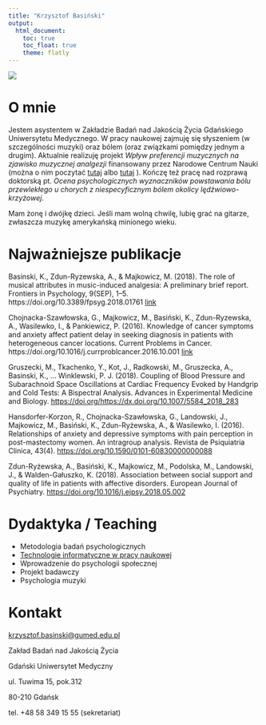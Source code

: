 ```yaml
---
title: "Krzysztof Basiński"
output:
  html_document:
    toc: true
    toc_float: true
    theme: flatly
---
```


![](me.jpg)

# O mnie

Jestem asystentem w Zakładzie Badań nad Jakością Życia Gdańskiego Uniwersytetu Medycznego. W pracy naukowej zajmuję się słyszeniem (w szczególności muzyki) oraz bólem (oraz związkami pomiędzy jednym a drugim). Aktualnie realizuję projekt *Wpływ preferencji muzycznych na zjawisko muzycznej analgezji* finansowany przez Narodowe Centrum Nauki (można o nim poczytać [tutaj](http://naukawpolsce.pap.pl/aktualnosci/news,410003,kogo-ukoi-disco-polo.html) albo [tutaj](https://projekty.ncn.gov.pl/index.php?s=12579]) ). Kończę też pracę nad rozprawą doktorską pt. *Ocena psychologicznych wyznaczników powstawania bólu przewlekłego u chorych z niespecyficznym bólem okolicy lędźwiowo-krzyżowej*. 

Mam żonę i dwójkę dzieci. Jeśli mam wolną chwilę, lubię grać na gitarze, zwłaszcza muzykę amerykańską minionego wieku.

# Najważniejsze publikacje

Basinski, K., Zdun-Ryzewska, A., & Majkowicz, M. (2018). The role of musical attributes in music-induced analgesia: A preliminary brief report. Frontiers in Psychology, 9(SEP), 1–5. https://doi.org/10.3389/fpsyg.2018.01761 [link](https://www.frontiersin.org/articles/10.3389/fpsyg.2018.01761/full)

Chojnacka-Szawłowska, G., Majkowicz, M., Basiński, K., Zdun-Ryzewska, A., Wasilewko, I., & Pankiewicz, P. (2016). Knowledge of cancer symptoms and anxiety affect patient delay in seeking diagnosis in patients with heterogeneous cancer locations. Current Problems in Cancer. https://doi.org/10.1016/j.currproblcancer.2016.10.001 [link](http://doi.org/10.1016/j.currproblcancer.2016.10.001)

Gruszecki, M., Tkachenko, Y., Kot, J., Radkowski, M., Gruszecka, A., Basinski, K., … Winklewski, P. J. (2018). Coupling of Blood Pressure and Subarachnoid Space Oscillations at Cardiac Frequency Evoked by Handgrip and Cold Tests: A Bispectral Analysis. Advances in Experimental Medicine and Biology. <https://doi.org/https://dx.doi.org/10.1007/5584_2018_283>

Hansdorfer-Korzon, R., Chojnacka-Szawłowska, G., Landowski, J., Majkowicz, M., Basiński, K., Zdun-Ryżewska, A., & Wasilewko, I. (2016). Relationships of anxiety and depressive symptoms with pain perception in post-mastectomy women. An intragroup analysis. Revista de Psiquiatria Clinica, 43(4). <https://doi.org/10.1590/0101-60830000000088>

Zdun-Ryżewska, A., Basiński, K., Majkowicz, M., Podolska, M., Landowski, J., & Walden-Gałuszko, K. (2018). Association between social support and quality of life in patients with affective disorders. European Journal of Psychiatry. <https://doi.org/10.1016/j.ejpsy.2018.05.002>



# Dydaktyka / Teaching

- Metodologia badań psychologicznych
- [Technologie informatyczne w pracy naukowej](http://kbas.gumed.edu.pl/tipn)
- Wprowadzenie do psychologii społecznej
- Projekt badawczy
- Psychologia muzyki



# Kontakt

[krzysztof.basinski@gumed.edu.pl](mailto:krzysztof.basinski@gumed.edu.pl)

Zakład Badań nad Jakością Życia

Gdański Uniwersytet Medyczny

ul. Tuwima 15, pok.312

80-210 Gdańsk

tel. +48 58 349 15 55 (sekretariat)

